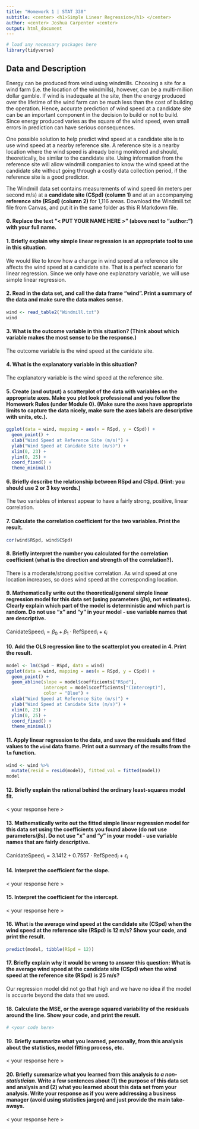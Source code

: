 ```yaml
---
title: "Homework 1 | STAT 330"
subtitle: <center> <h1>Simple Linear Regression</h1> </center>
author: <center> Joshua Carpenter <center>
output: html_document
---
```


<style type="text/css">
h1.title {
  font-size: 40px;
  text-align: center;
}
</style>

```r
# load any necessary packages here
library(tidyverse)
```

## Data and Description

Energy can be produced from wind using windmills. Choosing a site for a wind farm (i.e. the location of the windmills), however, can be a multi-million dollar gamble. If wind is inadequate at the site, then the energy produced over the lifetime of the wind farm can be much less than the cost of building the operation. Hence, accurate prediction of wind speed at a candidate site can be an important component in the decision to build or not to build. Since energy produced varies as the square of the wind speed, even small errors in prediction can have serious consequences.

One possible solution to help predict wind speed at a candidate site is to use wind speed at a nearby reference site. A reference site is a nearby location where the wind speed is already being monitored and should, theoretically, be similar to the candidate site. Using information from the reference site will allow windmill companies to know the wind speed at the candidate site without going through a costly data collection period, if the reference site is a good predictor. 

The Windmill data set contains measurements of wind speed (in meters per second m/s) at a **candidate site (CSpd) (column 1)** and at an accompanying **reference site (RSpd) (column 2)** for 1,116 areas. Download the Windmill.txt file from Canvas, and put it in the same folder as this R Markdown file.

#### 0. Replace the text "< PUT YOUR NAME HERE >" (above next to "author:") with your full name.

#### 1. Briefly explain why simple linear regression is an appropriate tool to use in this situation.

We would like to know how a change in wind speed at a reference site affects the wind speed at a candidate site. That is a perfect scenario for linear regression. Since we only have one explanatory variable, we will use simple linear regression.

#### 2. Read in the data set, and call the data frame "wind". Print a summary of the data and make sure the data makes sense. 

```r
wind <- read_table2("Windmill.txt")
wind
```

#### 3. What is the outcome variable in this situation? (Think about which variable makes the most sense to be the response.)

The outcome variable is the wind speed at the canidate site.

#### 4. What is the explanatory variable in this situation?

The explanatory variable is the wind speed at the reference site.

#### 5. Create (and output) a scatterplot of the data with variables on the appropriate axes. Make you plot look professional and you follow the Homework Rules (under Module 0). (Make sure the axes have appropriate limits to capture the data nicely, make sure the axes labels are descriptive with units, etc.).

```r
ggplot(data = wind, mapping = aes(x = RSpd, y = CSpd)) +
  geom_point() +
  xlab("Wind Speed at Reference Site (m/s)") +
  ylab("Wind Speed at Canidate Site (m/s)") +
  xlim(0, 23) +
  ylim(0, 25) +
  coord_fixed() +
  theme_minimal()
```

#### 6. Briefly describe the relationship between RSpd and CSpd. (Hint: you should use 2 or 3 key words.)

The two variables of interest appear to have a fairly strong, positive, linear correlation.

#### 7. Calculate the correlation coefficient for the two variables. Print the result.

```r
cor(wind$RSpd, wind$CSpd)
```

#### 8. Briefly interpret the number you calculated for the correlation coefficient (what is the direction and strength of the correlation?).

There is a moderate/strong positive correlation. As wind speed at one location increases, so does wind speed at the corresponding location.

#### 9. Mathematically write out the theoretical/general simple linear regression model for this data set (using parameters ($\beta$s), not estimates). Clearly explain which part of the model is deterministic and which part is random. Do not use "x" and "y" in your model - use variable names that are descriptive.

$\text{CanidateSpeed}_i=\beta_0+\beta_1\cdot\text{RefSpeed}_i+\epsilon_i$

#### 10. Add the OLS regression line to the scatterplot you created in 4. Print the result.

```r
model <- lm(CSpd ~ RSpd, data = wind)
ggplot(data = wind, mapping = aes(x = RSpd, y = CSpd)) +
  geom_point() +
  geom_abline(slope = model$coefficients["RSpd"],
              intercept = model$coefficients["(Intercept)"],
              color = "Blue") +
  xlab("Wind Speed at Reference Site (m/s)") +
  ylab("Wind Speed at Canidate Site (m/s)") +
  xlim(0, 23) +
  ylim(0, 25) +
  coord_fixed() +
  theme_minimal()
```

#### 11. Apply linear regression to the data, and save the residuals and fitted values to the `wind` data frame. Print out a summary of the results from the `lm` function.

```r
wind <- wind %>%
  mutate(resid = resid(model), fitted_val = fitted(model))
model
```

#### 12. Briefly explain the rational behind the ordinary least-squares model fit.

< your response here >

#### 13. Mathematically write out the fitted simple linear regression model for this data set using the coefficients you found above (do not use parameters/$\beta$s). Do not use "x" and "y" in your model - use variable names that are fairly descriptive.

$\text{CanidateSpeed}_i=3.1412+0.7557\cdot\text{RefSpeed}_i+\epsilon_i$

#### 14. Interpret the coefficient for the slope.

< your response here >

#### 15. Interpret the coefficient for the intercept.

< your response here >

#### 16. What is the average wind speed at the candidate site (CSpd) when the wind speed at the reference site (RSpd) is 12 m/s? Show your code, and print the result.

```r
predict(model, tibble(RSpd = 12))
```

#### 17. Briefly explain why it would be wrong to answer this question: What is the average wind speed at the candidate site (CSpd) when the wind speed at the reference site (RSpd) is 25 m/s?

Our regression model did not go that high and we have no idea if the model is accuarte beyond the data that we used.

#### 18. Calculate the MSE, or the average squared variability of the residuals around the line. Show your code, and print the result.

```r
# <your code here>
```

#### 19. Briefly summarize what you learned, personally, from this analysis about the statistics, model fitting process, etc.

< your response here >

#### 20. Briefly summarize what you learned from this analysis *to a non-statistician*. Write a few sentences about (1) the purpose of this data set and analysis and (2) what you learned about this data set from your analysis. Write your response as if you were addressing a business manager (avoid using statistics jargon) and just provide the main take-aways.

< your response here >
